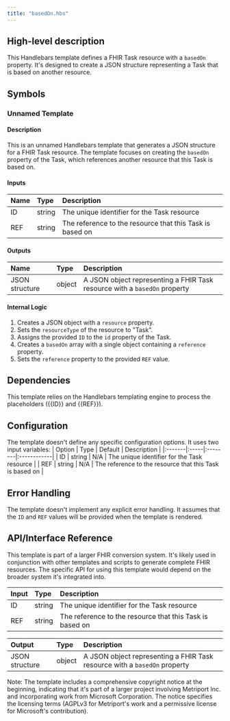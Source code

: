 ```yaml
---
title: "basedOn.hbs"
---
```


## High-level description
This Handlebars template defines a FHIR Task resource with a `basedOn` property. It's designed to create a JSON structure representing a Task that is based on another resource.

## Symbols

### Unnamed Template
#### Description
This is an unnamed Handlebars template that generates a JSON structure for a FHIR Task resource. The template focuses on creating the `basedOn` property of the Task, which references another resource that this Task is based on.

#### Inputs
| Name | Type | Description |
|:-----|:-----|:------------|
| ID | string | The unique identifier for the Task resource |
| REF | string | The reference to the resource that this Task is based on |

#### Outputs
| Name | Type | Description |
|:-----|:-----|:------------|
| JSON structure | object | A JSON object representing a FHIR Task resource with a `basedOn` property |

#### Internal Logic
1. Creates a JSON object with a `resource` property.
2. Sets the `resourceType` of the resource to "Task".
3. Assigns the provided `ID` to the `id` property of the Task.
4. Creates a `basedOn` array with a single object containing a `reference` property.
5. Sets the `reference` property to the provided `REF` value.

## Dependencies
This template relies on the Handlebars templating engine to process the placeholders ({{ID}} and {{REF}}).

## Configuration
The template doesn't define any specific configuration options. It uses two input variables:
| Option | Type | Default | Description |
|:-------|:-----|:--------|:------------|
| ID | string | N/A | The unique identifier for the Task resource |
| REF | string | N/A | The reference to the resource that this Task is based on |

## Error Handling
The template doesn't implement any explicit error handling. It assumes that the `ID` and `REF` values will be provided when the template is rendered.

## API/Interface Reference
This template is part of a larger FHIR conversion system. It's likely used in conjunction with other templates and scripts to generate complete FHIR resources. The specific API for using this template would depend on the broader system it's integrated into.

| Input | Type | Description |
|:------|:-----|:------------|
| ID | string | The unique identifier for the Task resource |
| REF | string | The reference to the resource that this Task is based on |

| Output | Type | Description |
|:-------|:-----|:------------|
| JSON structure | object | A JSON object representing a FHIR Task resource with a `basedOn` property |

Note: The template includes a comprehensive copyright notice at the beginning, indicating that it's part of a larger project involving Metriport Inc. and incorporating work from Microsoft Corporation. The notice specifies the licensing terms (AGPLv3 for Metriport's work and a permissive license for Microsoft's contribution).